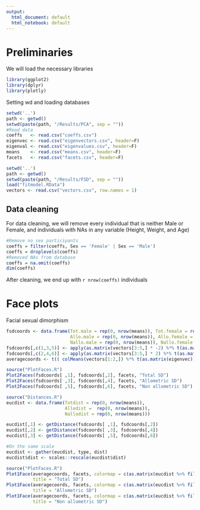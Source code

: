 ```yaml
---
output:
  html_document: default
  html_notebook: default
---
```

# Preliminaries

We will load the necessary libraries

```r
library(ggplot2)
library(dplyr)
library(plotly)
```

Setting wd and loading databases

```r
setwd('..')
path <- getwd()
setwd(paste(path, "/Results/PCA", sep = ""))
#Read data
coeffs   <- read.csv("coeffs.csv")
eigenvec <- read.csv("eigenvectors.csv", header=F)
eigenval <- read.csv("eigenvalues.csv", header=F)
means    <- read.csv("means.csv", header=F)
facets   <- read.csv("facets.csv", header=F)
```

```r
setwd('..')
path <- getwd()
setwd(paste(path, "/Results/FSD", sep = ""))
load("fitmodel.RData")
vectors <- read.csv("vectors.csv", row.names = 1)
```


## Data cleaning

For data cleaning, we will remove every individual that is neither Male or Female, and individuals with NAs in any variable (Height, Weight, and Age)

```r
#Remove no sex participants
coeffs = filter(coeffs, Sex == 'Female' | Sex == 'Male')
coeffs = droplevels(coeffs)
#Removed NAs from database
coeffs = na.omit(coeffs)
dim(coeffs)
```

After cleaning, we end up with `r nrow(coeffs)` individuals

# Face plots

Facial sexual dimorphism

```r
fsdcoords <- data.frame(Tot.male = rep(0, nrow(means)), Tot.female = rep(0, nrow(means)), 
                        Allo.male = rep(0, nrow(means)), Allo.female = rep(0, nrow(means)),
                        Nallo.male = rep(0, nrow(means)), Nallo.female = rep(0, nrow(means)))
fsdcoords[,c(1,3,5)] <- apply(as.matrix(vectors[3:5,] * -2) %*% t(as.matrix(eigenvec)), 1, function(x) x + t(means))
fsdcoords[,c(2,4,6)] <- apply(as.matrix(vectors[3:5,] * 2) %*% t(as.matrix(eigenvec)), 1, function(x) x + t(means))
averagecoords <- t(( colMeans(vectors[1:2,]) %*% t(as.matrix(eigenvec))) + t(means))
```

```r
source("PlotFaces.R")
Plot2Faces(fsdcoords[ ,1], fsdcoords[,2], facets, "Total SD")
Plot2Faces(fsdcoords[ ,3], fsdcoords[,4], facets, "Allometric SD")
Plot2Faces(fsdcoords[ ,5], fsdcoords[,6], facets, "Non allometric SD")
```

```r
source("Distances.R")
eucdist <- data.frame(Totdist = rep(0, nrow(means)), 
                      Allodist =  rep(0, nrow(means)), 
                      Nallodist = rep(0, nrow(means)))

eucdist[,1] <- getDistance(fsdcoords[ ,1], fsdcoords[,2])
eucdist[,2] <- getDistance(fsdcoords[ ,3], fsdcoords[,4])
eucdist[,3] <- getDistance(fsdcoords[ ,5], fsdcoords[,6])

#On the same scale
eucdist <- gather(eucdist, type, dist)
eucdist$dist <- scales::rescale(eucdist$dist)
```


```r
source("PlotFaces.R")
Plot1Face(averagecoords, facets, colormap = c(as.matrix(eucdist %>% filter(type == "Totdist") %>% dplyr::select(dist))), 
          title = "Total SD")
Plot1Face(averagecoords, facets, colormap = c(as.matrix(eucdist %>% filter(type == "Allodist") %>% dplyr::select(dist))), 
          title = "Allometric SD")
Plot1Face(averagecoords, facets, colormap = c(as.matrix(eucdist %>% filter(type == "Nallodist") %>% dplyr::select(dist))), 
          title = "Non allometric SD")
```
